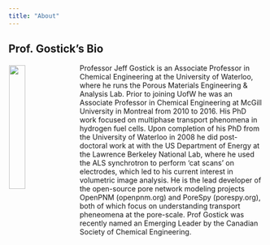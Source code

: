 ```yaml
---
title: "About"
---
```


## Prof. Gostick's Bio

<img style="float: left; padding: 3px 10px 1px 1px;" src="_static/images/Gostick-headshot-2019.jpg" width="25%" align="left"><p>Professor Jeff Gostick is an Associate Professor in Chemical Engineering at the University of Waterloo, where he runs the Porous Materials Engineering & Analysis Lab.  Prior to joining UofW he was an Associate Professor in Chemical Engineering at McGill University in Montreal from 2010 to 2016.  His PhD work focused on multiphase transport phenomena in hydrogen fuel cells. Upon completion of his PhD from the University of Waterloo in 2008 he did post-doctoral work at with the US Department of Energy at the Lawrence Berkeley National Lab, where he used the ALS synchrotron to perform 'cat scans' on electrodes, which led to his current interest in volumetric image analysis. He is the lead developer of the open-source pore network modeling projects OpenPNM (openpnm.org) and PoreSpy (porespy.org), both of which focus on understanding transport pheneomena at the pore-scale. Prof Gostick was recently named an Emerging Leader by the Canadian Society of Chemical Engineering.</p>


